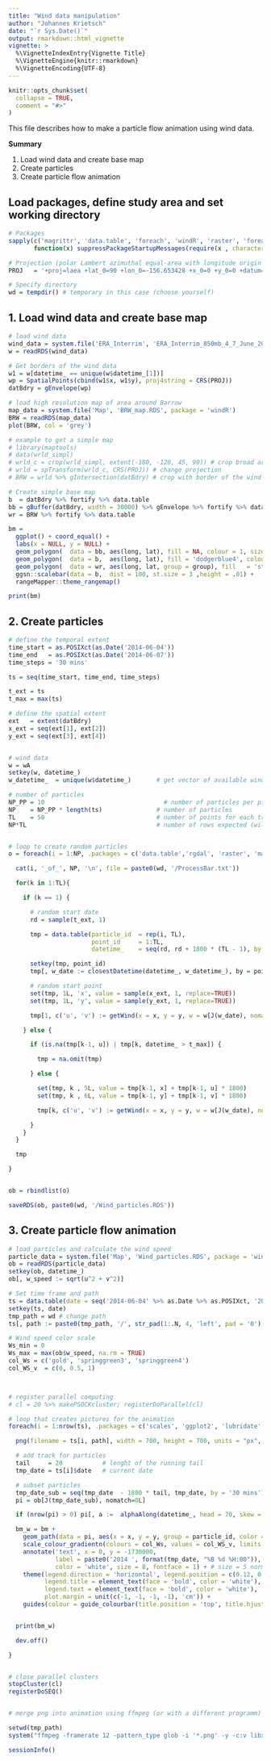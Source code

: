 ```yaml
---
title: "Wind data manipulation"
author: "Johannes Krietsch"
date: "`r Sys.Date()`"
output: rmarkdown::html_vignette
vignette: >
  %\VignetteIndexEntry{Vignette Title}
  %\VignetteEngine{knitr::rmarkdown}
  %\VignetteEncoding{UTF-8}
---
```


```r
knitr::opts_chunk$set(
  collapse = TRUE,
  comment = "#>"
)
```

This file describes how to make a particle flow animation using wind data.

**Summary**

1. Load wind data and create base map
2. Create particles
3. Create particle flow animation


## Load packages, define study area and set working directory

```r
# Packages
sapply(c('magrittr', 'data.table', 'foreach', 'windR', 'raster', 'foreach', 'doParallel', 'ggplot2', 'stringr'),
       function(x) suppressPackageStartupMessages(require(x , character.only = TRUE, quietly = TRUE) ) )

# Projection (polar Lambert azimuthal equal-area with longitude origin 156.65° W)
PROJ   = '+proj=laea +lat_0=90 +lon_0=-156.653428 +x_0=0 +y_0=0 +datum=WGS84 +units=m +no_defs +ellps=WGS84 +towgs84=0,0,0 '

# Specify directory
wd = tempdir() # temporary in this case (choose yourself)

```

## 1. Load wind data and create base map

```r

# load wind data
wind_data = system.file('ERA_Interrim', 'ERA_Interrim_850mb_4_7_June_2014_10km.RDS', package = 'windR')
w = readRDS(wind_data)

# Get borders of the wind data
w1 = w[datetime_ == unique(w$datetime_[1])]
wp = SpatialPoints(cbind(w1$x, w1$y), proj4string = CRS(PROJ))
datBdry = gEnvelope(wp)

# load high resolution map of area around Barrow
map_data = system.file('Map', 'BRW_map.RDS', package = 'windR')
BRW = readRDS(map_data)
plot(BRW, col = 'grey')

# example to get a simple map
# library(maptools)
# data(wrld_simpl)
# wrld_c = crop(wrld_simpl, extent(-180, -120, 45, 90)) # crop broad area
# wrld = spTransform(wrld_c, CRS(PROJ)) # change projection
# BRW = wrld %>% gIntersection(datBdry) # crop with border of the wind data

# Create simple base map
b  = datBdry %>% fortify %>% data.table
bb = gBuffer(datBdry, width = 30000) %>% gEnvelope %>% fortify %>% data.table
wr = BRW %>% fortify %>% data.table

bm =
  ggplot() + coord_equal() +
  labs(x = NULL, y = NULL) +
  geom_polygon(  data = bb, aes(long, lat), fill = NA, colour = 1, size = .1) +
  geom_polygon(  data = b,  aes(long, lat), fill = 'dodgerblue4', colour = 1, size = .1) +
  geom_polygon(  data = wr, aes(long, lat, group = group), fill   = 'steelblue4' , colour = 'white', size = .2) +
  ggsn::scalebar(data = b,  dist = 100, st.size = 3 ,height = .01) +
  rangeMapper::theme_rangemap()

print(bm)


```


## 2. Create particles

```r

# define the temporal extent
time_start = as.POSIXct(as.Date('2014-06-04'))
time_end   = as.POSIXct(as.Date('2014-06-07'))
time_steps = '30 mins'

ts = seq(time_start, time_end, time_steps)

t_ext = ts
t_max = max(ts)

# define the spatial extent
ext   = extent(datBdry)
x_ext = seq(ext[1], ext[2])
y_ext = seq(ext[3], ext[4])


# wind data
w = wA
setkey(w, datetime_)
w_datetime_  = unique(w$datetime_)       # get vector of available wind data

# number of particles
NP_PP = 10       	                       # number of particles per picture created
NP    = NP_PP * length(ts)               # number of particles
TL    = 50                               # number of points for each track
NP*TL                                    # number of rows expected (will be smaller because some particles leave the map)


# loop to create random particles
o = foreach(i = 1:NP, .packages = c('data.table','rgdal', 'raster', 'magrittr', 'sp', 'rgeos', 'raster', 'windR') ) %do% {

  cat(i, '_of_', NP, '\n', file = paste0(wd, '/ProcessBar.txt'))

  for(k in 1:TL){

    if (k == 1) {

      # random start date
      rd = sample(t_ext, 1)

      tmp = data.table(particle_id  = rep(i, TL),
                       point_id     = 1:TL,
                       datetime_    = seq(rd, rd + 1800 * (TL - 1), by = time_steps))

      setkey(tmp, point_id)
      tmp[, w_date := closestDatetime(datetime_, w_datetime_), by = point_id]

      # random start point
      set(tmp, 1L, 'x', value = sample(x_ext, 1, replace=TRUE))
      set(tmp, 1L, 'y', value = sample(y_ext, 1, replace=TRUE))

      tmp[1, c('u', 'v') := getWind(x = x, y = y, w = w[J(w_date), nomatch=0L], PROJ)]

    } else {

      if (is.na(tmp[k-1, u]) | tmp[k, datetime_ > t_max]) {

        tmp = na.omit(tmp)

      } else {

        set(tmp, k , 5L, value = tmp[k-1, x] + tmp[k-1, u] * 1800)
        set(tmp, k , 6L, value = tmp[k-1, y] + tmp[k-1, v] * 1800)

        tmp[k, c('u', 'v') := getWind(x = x, y = y, w = w[J(w_date), nomatch=0L], PROJ)]

      }
    }
  }

  tmp

}


ob = rbindlist(o)

saveRDS(ob, paste0(wd, '/Wind_particles.RDS'))

```

## 3. Create particle flow animation

```r

# load particles and calculate the wind speed
particle_data = system.file('Map', 'Wind_particles.RDS', package = 'windR')
ob = readRDS(particle_data)
setkey(ob, datetime_)
ob[, w_speed := sqrt(u^2 + v^2)]

# Set time frame and path
ts = data.table(date = seq('2014-06-04' %>% as.Date %>% as.POSIXct, '2014-06-07' %>% as.Date %>% as.POSIXct, by = '30 mins') )
setkey(ts, date)
tmp_path = wd # change path
ts[, path := paste0(tmp_path, '/', str_pad(1:.N, 4, 'left', pad = '0'), '.png')   ]

# Wind speed color scale
Ws_min = 0
Ws_max = max(ob$w_speed, na.rm = TRUE)
col_Ws = c('gold', 'springgreen3', 'springgreen4')
col_WS_v  = c(0, 0.5, 1)



# register parallel computing
# cl = 20 %>% makePSOCKcluster; registerDoParallel(cl)

# loop that creates pictures for the animation
foreach(i = 1:nrow(ts), .packages = c('scales', 'ggplot2', 'lubridate', 'stringr', 'data.table', 'windR') ) %dopar% {

  png(filename = ts[i, path], width = 700, height = 700, units = "px", pointsize = 9, bg = "white")

  # add track for particles
  tail     = 20           # lenght of the running tail
  tmp_date = ts[i]$date   # current date

  # subset particles
  tmp_date_sub = seq(tmp_date  - 1800 * tail, tmp_date, by = '30 mins')
  pi = ob[J(tmp_date_sub), nomatch=0L]

  if (nrow(pi) > 0) pi[, a :=  alphaAlong(datetime_, head = 70, skew = -2), by = particle_id] # alpha

  bm_w = bm +
    geom_path(data = pi, aes(x = x, y = y, group = particle_id, color = w_speed), alpha = pi$a) +
    scale_colour_gradientn(colours = col_Ws, values = col_WS_v, limits = c(Ws_min, Ws_max), name = 'Wind speed (m/s)') +
    annotate('text', x = 0, y = -1730000,
             label = paste0('2014 ', format(tmp_date, "%B %d %H:00")),
             color = 'white', size = 8, fontface = 1) + # size = 5 normal resolution, 8 for high
    theme(legend.direction = 'horizontal', legend.position = c(0.12, 0.13),
          legend.title = element_text(face = 'bold', color = 'white'),
          legend.text = element_text(face = 'bold', color = 'white'),
          plot.margin = unit(c(-1, -1, -1, -1), 'cm')) +
    guides(colour = guide_colourbar(title.position = 'top', title.hjust = 0.5, barwidth = 8))


  print(bm_w)

  dev.off()

}


# close parallel clusters
stopCluster(cl)
registerDoSEQ()


# merge png into animation using ffmpeg (or with a different programm)

setwd(tmp_path)
system("ffmpeg -framerate 12 -pattern_type glob -i '*.png' -y -c:v libx264 -profile:v high -crf 1 -pix_fmt yuv420p WindParticleFlow_Barrow.mov")


```



```r
sessionInfo()
```
